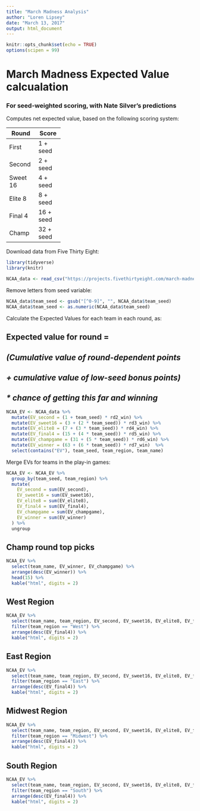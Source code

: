 ```yaml
---
title: "March Madness Analysis"
author: "Loren Lipsey"
date: "March 13, 2017"
output: html_document
---
```


```r
knitr::opts_chunk$set(echo = TRUE)
options(scipen = 99)
```

# March Madness Expected Value calcualation
### For seed-weighted scoring, with Nate Silver's predictions

Computes net expected value, based on the following scoring system:

+--------+-----------+
| Round  |  Score    |
+========+===========+
|First   |  1 + seed |
+--------+-----------+
|Second  |  2 + seed |
+--------+-----------+
|Sweet 16|  4 + seed |
+--------+-----------+
|Elite 8 |  8 + seed |
+--------+-----------+
|Final 4 | 16 + seed |
+--------+-----------+
|Champ   | 32 + seed |
+--------+-----------+


Download data from Five Thirty Eight:
```r
library(tidyverse)
library(knitr)

NCAA_data <- read_csv("https://projects.fivethirtyeight.com/march-madness-api/2017/fivethirtyeight_ncaa_forecasts.csv")

```

Remove letters from seed variable:
```r
NCAA_data$team_seed <- gsub("[^0-9]", "", NCAA_data$team_seed)
NCAA_data$team_seed <- as.numeric(NCAA_data$team_seed)
```


Calculate the Expected Values for each team in each round, as:

## **Expected value for round = **
## _(Cumulative value of round-dependent points_
## _+ cumulative value of low-seed bonus points)_
## _* chance of getting this far and winning_
```r
NCAA_EV <- NCAA_data %>%  
  mutate(EV_second = (1 + team_seed) * rd2_win) %>%
  mutate(EV_sweet16 = (3 + (2 * team_seed)) * rd3_win) %>%
  mutate(EV_elite8 = (7 + (3 * team_seed)) * rd4_win) %>%
  mutate(EV_final4 = (15 + (4 * team_seed)) * rd5_win) %>%
  mutate(EV_champgame = (31 + (5 * team_seed)) * rd6_win) %>%
  mutate(EV_winner = (63 + (6 * team_seed)) * rd7_win)  %>%
  select(contains("EV"), team_seed, team_region, team_name) 
```


Merge EVs for teams in the play-in games:
```r
NCAA_EV <- NCAA_EV %>%
  group_by(team_seed, team_region) %>%
  mutate(
    EV_second = sum(EV_second),
    EV_sweet16 = sum(EV_sweet16),
    EV_elite8 = sum(EV_elite8),
    EV_final4 = sum(EV_final4),
    EV_champgame = sum(EV_champgame),
    EV_winner = sum(EV_winner)
  ) %>%
  ungroup
```


## Champ round top picks
```r
NCAA_EV %>%
  select(team_name, EV_winner, EV_champgame) %>%
  arrange(desc(EV_winner)) %>%
  head(15) %>%
  kable("html", digits = 2)
```



## West Region
```r
NCAA_EV %>%
  select(team_name, team_region, EV_second, EV_sweet16, EV_elite8, EV_final4) %>%
  filter(team_region == "West") %>%
  arrange(desc(EV_final4)) %>%
  kable("html", digits = 2)
```



## East Region
```r
NCAA_EV %>%
  select(team_name, team_region, EV_second, EV_sweet16, EV_elite8, EV_final4) %>%
  filter(team_region == "East") %>%
  arrange(desc(EV_final4)) %>%
  kable("html", digits = 2)
```


## Midwest Region
```r
NCAA_EV %>%
  select(team_name, team_region, EV_second, EV_sweet16, EV_elite8, EV_final4) %>%
  filter(team_region == "Midwest") %>%
  arrange(desc(EV_final4)) %>%
  kable("html", digits = 2)
```


## South Region
```r
NCAA_EV %>%
  select(team_name, team_region, EV_second, EV_sweet16, EV_elite8, EV_final4) %>%
  filter(team_region == "South") %>%
  arrange(desc(EV_final4)) %>%
  kable("html", digits = 2)
```